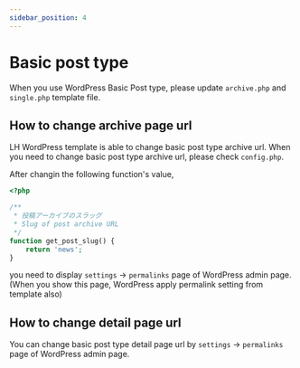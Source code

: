 ```yaml
---
sidebar_position: 4
---
```


# Basic post type

When you use WordPress Basic Post type, please update `archive.php` and `single.php` template file.

## How to change archive page url

LH WordPress template is able to change basic post type archive url. When you need to change basic post type archive url, please check `config.php`.

After changin the following function's value,

```php
<?php

/**
 * 投稿アーカイブのスラッグ
 * Slug of post archive URL
 */
function get_post_slug() {
    return 'news';
}
```

you need to display `settings` -> `permalinks` page of WordPress admin page. (When you show this page, WordPress apply permalink setting from template also)

## How to change detail page url

You can change basic post type detail page url by `settings` -> `permalinks` page of WordPress admin page.
